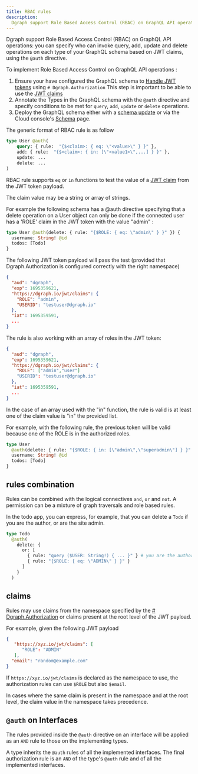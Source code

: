 ```yaml
---
title: RBAC rules
description:
  Dgraph support Role Based Access Control (RBAC) on GraphQL API operations.
---
```


Dgraph support Role Based Access Control (RBAC) on GraphQL API operations: you
can specify who can invoke query, add, update and delete operations on each type
of your GraphQL schema based on JWT claims, using the `@auth` directive.

To implement Role Based Access Control on GraphQL API operations :

1. Ensure your have configured the GraphQL schema to [Handle JWT tokens](./jwt)
   using `# Dgraph.Authorization` This step is important to be able to use the
   [JWT claims](./overview#jwt-claims)
2. Annotate the Types in the GraphQL schema with the `@auth` directive and
   specify conditions to be met for `query`, `add`, `update` or `delete`
   operations.
3. Deploy the GraphQL schema either with a
   [schema update](/dgraph/graphql/api#using-updategqlschema-to-add-or-modify-a-schema)
   or via the Cloud console's [Schema](https://cloud.dgraph.io/_/schema) page.

The generic format of RBAC rule is as follow

```graphql
type User @auth(
    query: { rule:  "{$<claim>: { eq: \"<value>\" } }" },
    add: { rule:  "{$<claim>: { in: [\"<value1>\",...] } }" },
    update: ...
    delete: ...
)
```

RBAC rule supports `eq` or `in` functions to test the value of a
[JWT claim](./overview#jwt-claims) from the JWT token payload.

The claim value may be a string or array of strings.

For example the following schema has a @auth directive specifying that a delete
operation on a User object can only be done if the connected user has a 'ROLE'
claim in the JWT token with the value "admin" :

```graphql
type User @auth(delete: { rule: "{$ROLE: { eq: \"admin\" } }" }) {
  username: String! @id
  todos: [Todo]
}
```

The following JWT token payload will pass the test (provided that
Dgraph.Authorization is configured correctly with the right namespace)

```json
{
  "aud": "dgraph",
  "exp": 1695359621,
  "https://dgraph.io/jwt/claims": {
    "ROLE": "admin",
    "USERID": "testuser@dgraph.io"
  },
  "iat": 1695359591,
  ...
}
```

The rule is also working with an array of roles in the JWT token:

```json
{
  "aud": "dgraph",
  "exp": 1695359621,
  "https://dgraph.io/jwt/claims": {
    "ROLE": ["admin","user"]
    "USERID": "testuser@dgraph.io"
  },
  "iat": 1695359591,
  ...
}
```

In the case of an array used with the "in" function, the rule is valid is at
least one of the claim value is "in" the provided list.

For example, with the following rule, the previous token will be valid because
one of the ROLE is in the authorized roles.

```graphql
type User
  @auth(delete: { rule: "{$ROLE: { in: [\"admin\",\"superadmin\"] } }" }) {
  username: String! @id
  todos: [Todo]
}
```

## rules combination

Rules can be combined with the logical connectives `and`, `or` and `not`. A
permission can be a mixture of graph traversals and role based rules.

In the todo app, you can express, for example, that you can delete a `Todo` if
you are the author, or are the site admin.

```graphql
type Todo
  @auth(
    delete: {
      or: [
        { rule: "query ($USER: String!) { ... }" } # you are the author graph query
        { rule: "{$ROLE: { eq: \"ADMIN\" } }" }
      ]
    }
  )
```

## claims

Rules may use claims from the namespace specified by the
[# Dgraph.Authorization](./jwt.md) or claims present at the root level of the
JWT payload.

For example, given the following JWT payload

```json
{
   "https://xyz.io/jwt/claims": [
      "ROLE": "ADMIN"
   ],
  "email": "random@example.com"
}
```

If `https://xyz.io/jwt/claims` is declared as the namespace to use, the
authorization rules can use `$ROLE` but also `$email`.

In cases where the same claim is present in the namespace and at the root level,
the claim value in the namespace takes precedence.

## `@auth` on Interfaces

The rules provided inside the `@auth` directive on an interface will be applied
as an `AND` rule to those on the implementing types.

A type inherits the `@auth` rules of all the implemented interfaces. The final
authorization rule is an `AND` of the type's `@auth` rule and of all the
implemented interfaces.

